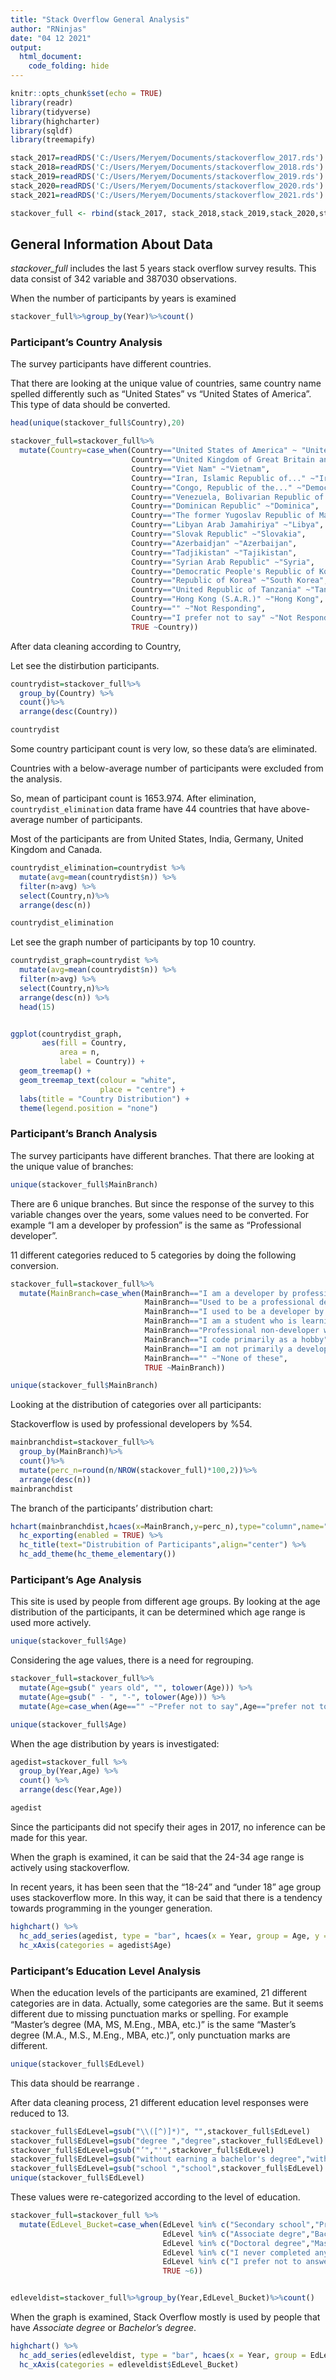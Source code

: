 ---
title: "Stack Overflow General Analysis"
author: "RNinjas"
date: "04 12 2021"
output: 
  html_document:
    code_folding: hide
---

```{r setup, include=FALSE}
knitr::opts_chunk$set(echo = TRUE)
library(readr)
library(tidyverse)
library(highcharter)
library(sqldf)
library(treemapify)
```

```{r , include=FALSE}

stack_2017=readRDS('C:/Users/Meryem/Documents/stackoverflow_2017.rds')
stack_2018=readRDS('C:/Users/Meryem/Documents/stackoverflow_2018.rds')
stack_2019=readRDS('C:/Users/Meryem/Documents/stackoverflow_2019.rds')
stack_2020=readRDS('C:/Users/Meryem/Documents/stackoverflow_2020.rds')
stack_2021=readRDS('C:/Users/Meryem/Documents/stackoverflow_2021.rds')

stackover_full <- rbind(stack_2017, stack_2018,stack_2019,stack_2020,stack_2021)

```

## General Information About Data

*stackover_full* includes the last 5 years stack overflow survey results. This data consist of 342 variable and 387030 observations.

When the number of participants by years is examined

```{r stackoverflow2}
stackover_full%>%group_by(Year)%>%count()
```

### Participant's Country  Analysis
The survey participants have different countries.

That there are looking at the unique value of countries, same country name spelled differently such as "United States" vs "United States of America".
This type of data should be converted.

```{r country1}
head(unique(stackover_full$Country),20)
```


```{r country2}
stackover_full=stackover_full%>% 
  mutate(Country=case_when(Country=="United States of America" ~ "United States",
                           Country=="United Kingdom of Great Britain and Northern Ireland" ~"United Kingdom",
                           Country=="Viet Nam" ~"Vietnam",
                           Country=="Iran, Islamic Republic of..." ~"Iran",
                           Country=="Congo, Republic of the..." ~"Democratic Republic of the Congo",
                           Country=="Venezuela, Bolivarian Republic of..." ~"Venezuela",
                           Country=="Dominican Republic" ~"Dominica",
                           Country=="The former Yugoslav Republic of Macedonia" ~"Macedonia",
                           Country=="Libyan Arab Jamahiriya" ~"Libya",
                           Country=="Slovak Republic" ~"Slovakia",
                           Country=="Azerbaidjan" ~"Azerbaijan",
                           Country=="Tadjikistan" ~"Tajikistan",
                           Country=="Syrian Arab Republic" ~"Syria",
                           Country=="Democratic People's Republic of Korea" ~"North Korea",
                           Country=="Republic of Korea" ~"South Korea",
                           Country=="United Republic of Tanzania" ~"Tanzania",
                           Country=="Hong Kong (S.A.R.)" ~"Hong Kong",
                           Country=="" ~"Not Responding",
                           Country=="I prefer not to say" ~"Not Responding",
                           TRUE ~Country))

```

After data cleaning according to Country, 

Let see the distirbution participants.

```{r country3}
countrydist=stackover_full%>% 
  group_by(Country) %>%
  count()%>%
  arrange(desc(Country))

countrydist
```


Some country participant count is very low, so these data's are eliminated. 

Countries with a below-average number of participants were excluded from the analysis.

So, mean of participant count is 1653.974. After elimination, ```countrydist_elimination``` data frame have 44 countries that have above-average number of participants.

Most of the participants are from United States, India, Germany, United Kingdom	 and Canada.

```{r countrydist_elimination}
countrydist_elimination=countrydist %>%
  mutate(avg=mean(countrydist$n)) %>%
  filter(n>avg) %>%
  select(Country,n)%>%
  arrange(desc(n))

countrydist_elimination
```

Let see the graph number of participants by top 10 country.

```{r country_graph}
countrydist_graph=countrydist %>%
  mutate(avg=mean(countrydist$n)) %>%
  filter(n>avg) %>%
  select(Country,n)%>%
  arrange(desc(n)) %>%
  head(15)


ggplot(countrydist_graph, 
       aes(fill = Country, 
           area = n, 
           label = Country)) +
  geom_treemap() + 
  geom_treemap_text(colour = "white", 
                    place = "centre") +
  labs(title = "Country Distribution") +
  theme(legend.position = "none")

```

### Participant's Branch Analysis
The survey participants have different branches.
That there are looking at the unique value of branches:

```{r mainBranch1}
unique(stackover_full$MainBranch)
```

There are 6 unique branches. But since the response of the survey to this variable changes over the years, some values need to be converted.
For example "I am a developer by profession"  is the same as "Professional developer".

11 different categories reduced to 5 categories by doing the following conversion.
```{r mainBranch2}
stackover_full=stackover_full%>% 
  mutate(MainBranch=case_when(MainBranch=="I am a developer by profession" ~ "Professional developer",
                              MainBranch=="Used to be a professional developer" ~ "Professional developer",
                              MainBranch=="I used to be a developer by profession, but no longer am" ~ "Professional developer",
                              MainBranch=="I am a student who is learning to code" ~"Student",
                              MainBranch=="Professional non-developer who sometimes writes code" ~ "Hobby",
                              MainBranch=="I code primarily as a hobby" ~ "Hobby",
                              MainBranch=="I am not primarily a developer, but I write code sometimes as part of my work" ~"Sometimes Coding",
                              MainBranch=="" ~"None of these",
                              TRUE ~MainBranch))

unique(stackover_full$MainBranch)
```

Looking at the distribution of categories over all participants:

Stackoverflow is used by professional developers by %54.

```{r mainBranch3}
mainbranchdist=stackover_full%>%
  group_by(MainBranch)%>%
  count()%>%
  mutate(perc_n=round(n/NROW(stackover_full)*100,2))%>%
  arrange(desc(n))
mainbranchdist
```

The branch of the participants' distribution chart:

```{r mainbranchchart}
hchart(mainbranchdist,hcaes(x=MainBranch,y=perc_n),type="column",name="Percentage",color="#80FF40") %>%  
  hc_exporting(enabled = TRUE) %>%
  hc_title(text="Distrubition of Participants",align="center") %>%
  hc_add_theme(hc_theme_elementary()) 
```


### Participant's Age  Analysis

This site is used by people from different age groups.
By looking at the age distribution of the participants, it can be determined which age range is used more actively.

```{r age1}
unique(stackover_full$Age)
```

Considering the age values, there is a need for regrouping.

```{r age2}
stackover_full=stackover_full%>%
  mutate(Age=gsub(" years old", "", tolower(Age))) %>%
  mutate(Age=gsub(" - ", "-", tolower(Age))) %>%
  mutate(Age=case_when(Age=="" ~"Prefer not to say",Age=="prefer not to say" ~"Prefer not to say",TRUE ~Age))

unique(stackover_full$Age)

```

When the age distribution by years is investigated:

```{r agedist}
agedist=stackover_full %>%
  group_by(Year,Age) %>%
  count() %>%
  arrange(desc(Year,Age))

agedist

```


Since the participants did not specify their ages in 2017, no inference can be made for this year.

When the graph is examined, it can be said that the 24-34 age range is actively using stackoverflow.

In recent years, it has been seen that the "18-24" and "under 18" age group uses stackoverflow more.
In this way, it can be said that there is a tendency towards programming in the younger generation.


```{r agedistchart}

highchart() %>% 
  hc_add_series(agedist, type = "bar", hcaes(x = Year, group = Age, y = n)) %>% 
  hc_xAxis(categories = agedist$Age)


```


### Participant's Education Level  Analysis

When the education levels of the participants are examined, 21 different categories are in data.
Actually, some categories are the same. But it seems different due to missing punctuation marks or spelling. For example "Master’s degree (MA, MS, M.Eng., MBA, etc.)" is the same "Master’s degree (M.A., M.S., M.Eng., MBA, etc.)", only punctuation marks are different.


```{r edlevel1}
unique(stackover_full$EdLevel)
```


This data should be rearrange .

After data cleaning process, 21 different education level responses were reduced to 13.

```{r edlevel2}

stackover_full$EdLevel=gsub("\\([^)]*)", "",stackover_full$EdLevel)
stackover_full$EdLevel=gsub("degree ","degree",stackover_full$EdLevel)
stackover_full$EdLevel=gsub("’","'",stackover_full$EdLevel)
stackover_full$EdLevel=gsub("without earning a bachelor's degree","without earning a degree",stackover_full$EdLevel)
stackover_full$EdLevel=gsub("school ","school",stackover_full$EdLevel)
unique(stackover_full$EdLevel)

```

These values were re-categorized according to the level of education.

```{r edlevel3}

stackover_full=stackover_full %>% 
  mutate(EdLevel_Bucket=case_when(EdLevel %in% c("Secondary school","Primary/elementary school","Something else")~1,
                                  EdLevel %in% c("Associate degre","Bachelor's degree")~2,
                                  EdLevel %in% c("Doctoral degree","Master's degree","Other doctoral degree","Professional degree")~3,
                                  EdLevel %in% c("I never completed any formal education","Some college/university study without earning a degree")~4,
                                  EdLevel %in% c("I prefer not to answer","")~5,
                                  TRUE ~6))


edleveldist=stackover_full%>%group_by(Year,EdLevel_Bucket)%>%count()
```

When the graph is examined, Stack Overflow mostly is used by people that have *Associate degree* or *Bachelor's degree*.

```{r edlevelchart}

highchart() %>% 
  hc_add_series(edleveldist, type = "bar", hcaes(x = Year, group = EdLevel_Bucket, y = n)) %>% 
  hc_xAxis(categories = edleveldist$EdLevel_Bucket)


```